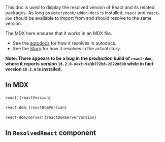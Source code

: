 
<Meta of={ResolvedReactStories} name="MDX"/>

This doc is used to display the resolved version of React and its related packages.
As long as `@storybook/addon-docs` is installed, `react` and `react-dom` should be available to import from and should resolve to the same version.

The MDX here ensures that it works in an MDX file.

- See the [autodocs](/docs/addons-docs-docs2-resolvedreact--docs) for how it resolves in autodocs.
- See the [Story](/story/addons-docs-docs2-resolvedreact--story) for how it resolves in the actual story.

**Note: There appears to be a bug in the _production_ build of `react-dom`, where it reports version `18.2.0-next-9e3b772b8-20220608` while in fact version `18.2.0` is installed.**

## In MDX

<code>react</code>: <code data-testid="mdx-react">{reactVersion}</code>

<code>react-dom</code>: <code data-testid="mdx-react-dom">{reactDomVersion}</code>

<code>react-dom/server</code>: <code data-testid="mdx-react-dom-server">{reactDomServerVersion}</code>

## In `ResolvedReact` component

<ResolvedReact />
